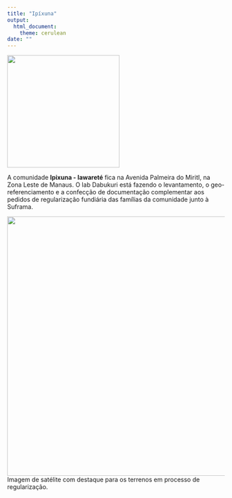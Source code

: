 ```yaml
---
title: "Ipíxuna"
output: 
  html_document:
    theme: cerulean
date: ""
---
```


<img width = 260px src = "DABUKURI.png" /> 

A comunidade __Ipixuna - Iawareté__ fica na Avenida Palmeira do MiritI, na Zona Leste de Manaus. O lab Dabukuri está fazendo o levantamento, o geo-referenciamento e a confecção de documentação complementar aos pedidos de regularização fundiária das famílias da comunidade junto à Suframa.

<img width = "600" src = "ipixuna_satelite.png"/>
Imagem de satélite com destaque para os terrenos em processo de regularização.